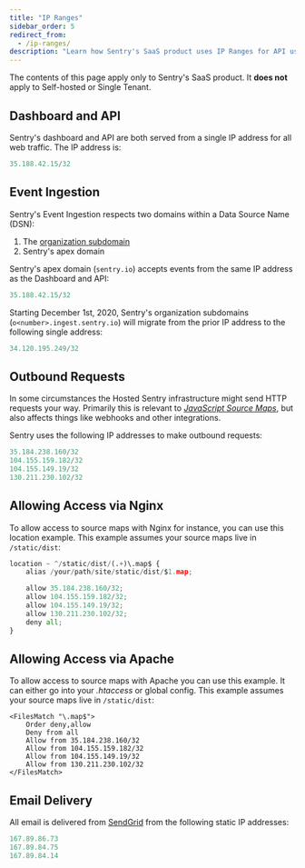 ```yaml
---
title: "IP Ranges"
sidebar_order: 5
redirect_from:
  - /ip-ranges/
description: "Learn how Sentry's SaaS product uses IP Ranges for API usage, event ingestion, outbound requests, and more."
---
```


<Alert title="Note" level="warning">
<markdown>

The contents of this page apply only to Sentry's SaaS product. It **does not**
apply to Self-hosted or Single Tenant.

</markdown>
</Alert>

## Dashboard and API

Sentry's dashboard and API are both served from a single IP address for all web traffic. The IP address is:

```python
35.188.42.15/32
```

## Event Ingestion

Sentry's Event Ingestion respects two domains within a Data Source Name (DSN):
1. The [organization subdomain](https://forum.sentry.io/t/organization-subdomains-in-dsns/9360)
2. Sentry's apex domain

Sentry's apex domain (`sentry.io`) accepts events from the same IP address as the Dashboard and API:

```python
35.188.42.15/32
```

Starting December 1st, 2020, Sentry's organization subdomains (`o<number>.ingest.sentry.io`) will migrate from the prior IP address to the following single address:

```python
34.120.195.249/32
```

## Outbound Requests

In some circumstances the Hosted Sentry infrastructure might send HTTP requests your way. Primarily this is relevant to [_JavaScript Source Maps_](/platforms/javascript/sourcemaps/), but also affects things like webhooks and other integrations.

Sentry uses the following IP addresses to make outbound requests:

```python
35.184.238.160/32
104.155.159.182/32
104.155.149.19/32
130.211.230.102/32
```

## Allowing Access via Nginx

To allow access to source maps with Nginx for instance, you can use this location example. This example assumes your source maps live in `/static/dist`:

```python
location ~ ^/static/dist/(.+)\.map$ {
    alias /your/path/site/static/dist/$1.map;

    allow 35.184.238.160/32;
    allow 104.155.159.182/32;
    allow 104.155.149.19/32;
    allow 130.211.230.102/32;
    deny all;
}
```

## Allowing Access via Apache

To allow access to source maps with Apache you can use this example. It can either go into your _.htaccess_ or global config. This example assumes your source maps live in `/static/dist`:

```
<FilesMatch "\.map$">
    Order deny,allow
    Deny from all
    Allow from 35.184.238.160/32
    Allow from 104.155.159.182/32
    Allow from 104.155.149.19/32
    Allow from 130.211.230.102/32
</FilesMatch>
```

## Email Delivery

All email is delivered from [SendGrid](https://sendgrid.com/) from the following static IP addresses:

```python
167.89.86.73
167.89.84.75
167.89.84.14
```
